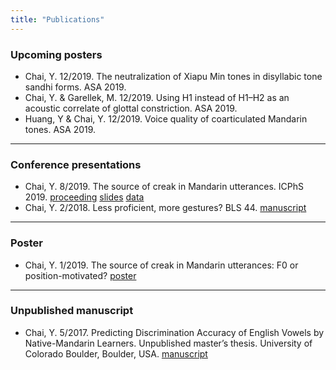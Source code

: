 ```yaml
---
title: "Publications"
---
```


### Upcoming posters

* Chai, Y. 12/2019. The neutralization of Xiapu Min tones in disyllabic tone sandhi forms. ASA 2019.
* Chai, Y. & Garellek, M. 12/2019. Using H1 instead of H1–H2 as an acoustic correlate of glottal constriction. ASA 2019.
* Huang, Y & Chai, Y. 12/2019. Voice quality of coarticulated Mandarin tones. ASA 2019.


***

### Conference presentations

* Chai, Y. 8/2019. The source of creak in Mandarin utterances. ICPhS 2019. [proceeding](file/proceeding_icphs2019_yc.pdf) [slides](file/slides_icphs2019_yc.pdf) [data](https://doi.org/10.17605/OSF.IO/XR8D7)
* Chai, Y. 2/2018. Less proficient, more gestures? BLS 44. [manuscript](file/manuscript_bls_yc.pdf)


***

### Poster
* Chai, Y. 1/2019. The source of creak in Mandarin utterances: F0 or position-motivated? [poster](file/poster_lsa2019_yc.pdf)

***

### Unpublished manuscript
* Chai, Y. 5/2017. Predicting Discrimination Accuracy of English Vowels by Native-Mandarin Learners. Unpublished master's thesis. University of Colorado Boulder, Boulder, USA. [manuscript](file/ma_thesis_yc.pdf)


